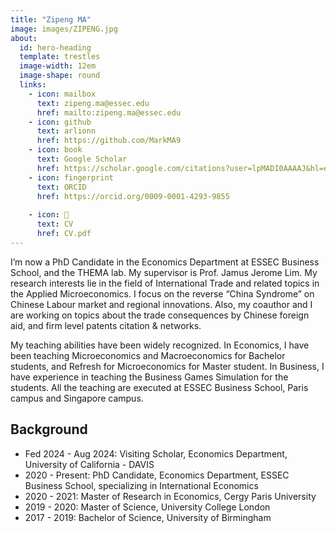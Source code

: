 ```yaml
---
title: "Zipeng MA"
image: images/ZIPENG.jpg
about:
  id: hero-heading
  template: trestles
  image-width: 12em
  image-shape: round
  links:
    - icon: mailbox
      text: zipeng.ma@essec.edu
      href: mailto:zipeng.ma@essec.edu
    - icon: github
      text: arlionn
      href: https://github.com/MarkMA9
    - icon: book
      text: Google Scholar
      href: https://scholar.google.com/citations?user=lpMADI0AAAAJ&hl=en
    - icon: fingerprint
      text: ORCID
      href: https://orcid.org/0009-0001-4293-9855
    
    - icon: 📝
      text: CV
      href: CV.pdf  
---
```


::: {#hero-heading}

I'm now a PhD Candidate in the Economics Department at ESSEC Business School, and the THEMA lab. My supervisor is Prof. Jamus Jerome Lim. My research interests lie in the field of International Trade and related topics in the Applied Microeconomics. I focus on the reverse "China Syndrome" on Chinese Labour market and regional innovations. Also, my coauthor and I are working on topics about the trade consequences by Chinese foreign aid, and firm level patents citation & networks. 

My teaching abilities have been widely recognized. In Economics, I have been teaching Microeconomics and Macroeconomics for Bachelor students, and Refresh for Microeconomics for Master student. In Business, I have experience in teaching the Business Games Simulation for the students. All the teaching are executed at ESSEC Business School, Paris campus and Singapore campus.


## Background

- Fed 2024 - Aug 2024: Visiting Scholar, Economics Department, University of California - DAVIS
- 2020 - Present: PhD Candidate, Economics Department, ESSEC Business School, specializing in International Economics
- 2020 - 2021: Master of Research in Economics, Cergy Paris University
- 2019 - 2020: Master of Science, University College London
- 2017 - 2019: Bachelor of Science, University of Birmingham

:::
